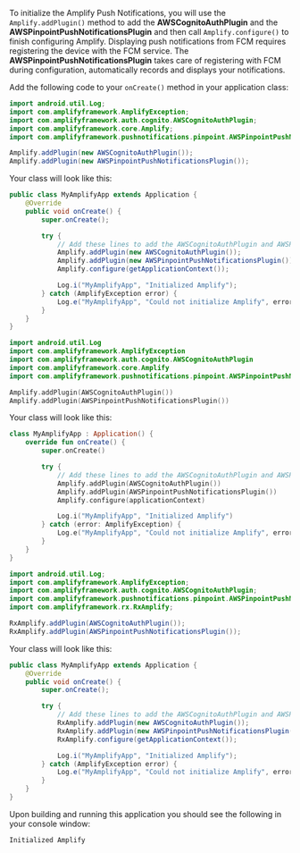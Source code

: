 To initialize the Amplify Push Notifications, you will use the `Amplify.addPlugin()` method to add the **AWSCognitoAuthPlugin** and the **AWSPinpointPushNotificationsPlugin** and then call `Amplify.configure()` to finish configuring Amplify.
Displaying push notifications from FCM requires registering the device with the FCM service. The **AWSPinpointPushNotificationsPlugin** takes care of registering with FCM during configuration, automatically records and displays your notifications.


Add the following code to your `onCreate()` method in your application class:

<BlockSwitcher>
<Block name="Java">

```java
import android.util.Log;
import com.amplifyframework.AmplifyException;
import com.amplifyframework.auth.cognito.AWSCognitoAuthPlugin;
import com.amplifyframework.core.Amplify;
import com.amplifyframework.pushnotifications.pinpoint.AWSPinpointPushNotificationsPlugin;
```

```java
Amplify.addPlugin(new AWSCognitoAuthPlugin());
Amplify.addPlugin(new AWSPinpointPushNotificationsPlugin());
```

Your class will look like this:

```java
public class MyAmplifyApp extends Application {
    @Override
    public void onCreate() {
        super.onCreate();

        try {
            // Add these lines to add the AWSCognitoAuthPlugin and AWSPinpointPushNotificationsPlugin plugins
            Amplify.addPlugin(new AWSCognitoAuthPlugin());
            Amplify.addPlugin(new AWSPinpointPushNotificationsPlugin());
            Amplify.configure(getApplicationContext());

            Log.i("MyAmplifyApp", "Initialized Amplify");
        } catch (AmplifyException error) {
            Log.e("MyAmplifyApp", "Could not initialize Amplify", error);
        }
    }
}
```

</Block>
<Block name="Kotlin">

```kotlin
import android.util.Log
import com.amplifyframework.AmplifyException
import com.amplifyframework.auth.cognito.AWSCognitoAuthPlugin
import com.amplifyframework.core.Amplify
import com.amplifyframework.pushnotifications.pinpoint.AWSPinpointPushNotificationsPlugin
```

```kotlin
Amplify.addPlugin(AWSCognitoAuthPlugin())
Amplify.addPlugin(AWSPinpointPushNotificationsPlugin())
```

Your class will look like this:

```kotlin
class MyAmplifyApp : Application() {
    override fun onCreate() {
        super.onCreate()

        try {
            // Add these lines to add the AWSCognitoAuthPlugin and AWSPinpointPushNotificationsPlugin plugins
            Amplify.addPlugin(AWSCognitoAuthPlugin())
            Amplify.addPlugin(AWSPinpointPushNotificationsPlugin())
            Amplify.configure(applicationContext)

            Log.i("MyAmplifyApp", "Initialized Amplify")
        } catch (error: AmplifyException) {
            Log.e("MyAmplifyApp", "Could not initialize Amplify", error)
        }
    }
}
```

</Block>
<Block name="RxJava">

```java
import android.util.Log;
import com.amplifyframework.AmplifyException;
import com.amplifyframework.auth.cognito.AWSCognitoAuthPlugin;
import com.amplifyframework.pushnotifications.pinpoint.AWSPinpointPushNotificationsPlugin;
import com.amplifyframework.rx.RxAmplify;
```

```java
RxAmplify.addPlugin(AWSCognitoAuthPlugin());
RxAmplify.addPlugin(AWSPinpointPushNotificationsPlugin());
```

Your class will look like this:

```java
public class MyAmplifyApp extends Application {
    @Override
    public void onCreate() {
        super.onCreate();

        try {
            // Add these lines to add the AWSCognitoAuthPlugin and AWSPinpointPushNotificationsPlugin plugins
            RxAmplify.addPlugin(new AWSCognitoAuthPlugin());
            RxAmplify.addPlugin(new AWSPinpointPushNotificationsPlugin());
            RxAmplify.configure(getApplicationContext());

            Log.i("MyAmplifyApp", "Initialized Amplify");
        } catch (AmplifyException error) {
            Log.e("MyAmplifyApp", "Could not initialize Amplify", error);
        }
    }
}
```

</Block>
</BlockSwitcher>

Upon building and running this application you should see the following in your console window:

```console
Initialized Amplify
```

